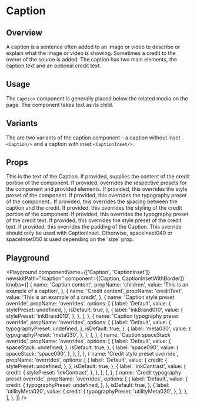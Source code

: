 


# Caption

## Overview

A caption is a sentence often added to an image or video to describe or explain what the image or video is showing. Sometimes a credit to the owner of the source is added. The caption has two main elements, the caption text and an optional credit text.

## Usage

The `Caption` component is generally placed below the related media on the page. The component takes text as its child.

## Variants

The are two variants of the caption component - a caption without inset `<Caption/>` and a caption with inset `<CaptionInset/>`.

## Props

<LegacyBlock marginTop="sizing040">
  <Prop name="children" type="object" required>
    This is the text of the Caption.
  </Prop>
  <Prop name="creditText" type="string">
    If provided, supplies the content of the credit portion of the component.
  </Prop>
  <Prop name="overrides" type="object">
    If provided, overrides the respective presets for the component and provided
    elements.
      <Prop name="stylePreset" type="MQ<string>">
        If provided, this overrides the style preset of the component.
      </Prop>
      <Prop name="typographyPreset" type="MQ<string>">
        If provided, this overrides the typography preset of the component..
      </Prop>
      <Prop name="spaceStack" type="MQ<string>">
        If provided, this overrides the spacing between the caption and the
        credit.
      </Prop>
      <Prop name="credit" type="object" >
        If provided, this overrides the styling of the credit portion of the component.
          <Prop name="typographyPreset" type="MQ<string>">
            If provided, this overrides the typography preset of the credit text.
          </Prop>
          <Prop name="stylePreset" type="MQ<string>">
            If provided, this overrides the style preset of the credit text.
          </Prop>
      </Prop>
      <Prop name="spaceInset" type="MQ<string>">
       If provided, this overrides the padding of the Caption. This override should only be used with CaptionInset. Otherwise, spaceInset040 or spaceInset050  is used depending on the `size` prop.
      </Prop>

  </Prop>
</LegacyBlock>

## Playground

<Playground
  componentName={['Caption', 'CaptionInset']}
  newskitPath="/caption"
  component={[Caption, CaptionInsetWithBorder]}
  knobs={[
    {
      name: 'Caption content',
      propName: 'children',
      value: 'This is an example of a caption',
    },
    {
      name: 'Credit content',
      propName: 'creditText',
      value: 'This is an example of a credit',
    },
    {
      name: 'Caption style preset override',
      propName: 'overrides',
      options: [
        {
          label: 'Default',
          value: {
            stylePreset: undefined,
          },
          isDefault: true,
        },
        {
          label: 'inkBrand010',
          value: {
            stylePreset: 'inkBrand010',
          },
        },
      ],
    },
    {
      name: 'Caption typography preset override',
      propName: 'overrides',
      options: [
        {
          label: 'Default',
          value: {
            typographyPreset: undefined,
          },
          isDefault: true,
        },
        {
          label: 'meta030',
          value: {
            typographyPreset: 'meta030',
          },
        },
      ],
    },
    {
      name: 'Caption spaceStack override',
      propName: 'overrides',
      options: [
        {
          label: 'Default',
          value: {
            spaceStack: undefined,
          },
          isDefault: true,
        },
        {
          label: 'space090',
          value: {
            spaceStack: 'space090',
          },
        },
      ],
    },
    {
      name: 'Credit style preset override',
      propName: 'overrides',
      options: [
        {
          label: 'Default',
          value: {
            credit: {
              stylePreset: undefined,
            },
          },
          isDefault: true,
        },
        {
          label: 'inkContrast',
          value: {
            credit: {
              stylePreset: 'inkContrast',
            },
          },
        },
      ],
    },
    {
      name: 'Credit typography preset override',
      propName: 'overrides',
      options: [
        {
          label: 'Default',
          value: {
            credit: {
              typographyPreset: undefined,
            },
          },
          isDefault: true,
        },
        {
          label: 'utilityMeta020',
          value: {
            credit: {
              typographyPreset: 'utilityMeta020',
            },
          },
        },
      ],
    },
  ]}
/>
